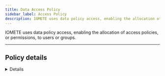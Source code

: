 ```yaml
---
title: Data Access Policy
sidebar_label: Access Policy
description: IOMETE uses data policy access, enabling the allocation of access policies, or permissions, to users or groups.
---
```




IOMETE uses data policy access, enabling the allocation of access policies, or permissions, to users or groups.

<hr />

## Policy details

<Details />

## Policy resources

| Field     | Description                                                                                                                                                                                                                                                                                  |
| --------- | -------------------------------------------------------------------------------------------------------------------------------------------------------------------------------------------------------------------------------------------------------------------------------------------- |
| Databases | Choose databases. All available options are displayed in the selection. The search function helps you find an exact match. <br/>Include is selected by default to allow access. Select <span className={styles.switch}>Exclude</span> to deny access.                                        |
| Tables    | Choose tables. All available options are displayed in the selection based on the chosen databases. The search function helps you find an exact match. <br/>Include is selected by default to allow access. Select <span className={styles.switch}>Exclude</span> to deny access.             |
| Columns   | Choose columns. All available options are displayed in the selection based on the chosen databases and tables. The search function helps you find an exact match. <br/>Include is selected by default to allow access. Select <span className={styles.switch}>Exclude</span> to deny access. |

:::success Wildcard

Wildcard characters can be included in the database name, the table name, or the column name:

- **Asterisk (\*):** indicates zero or more occurrences of characters
  <br />
  If you search for "apple*", it will match "apple," "applesauce," "applet," "apples," and any other word that starts with "apple." If you search for "*at,"
  it will match "cat," "bat," "hat," "rat," and any other word that ends with "at." If you search for "a\*e," it will match "ace," "ate," "axe," "ape,"
  and any other word that has an 'a' followed by any number of characters and then an 'e.'
- **Question mark (?):** indicates a single character
  <br />
  If you search for "h?t," it will match "hat," "hot," "hit," and any other three-letter word where the first and last letters are 'h' and 't,' respectively,
  and the second letter can be any single character.

:::

## Policy Conditions

IOMETE provides the following access conditions for managing fine-grained access control:

- **Allow conditions:** "Allow" is a positive permission that grants users or groups the explicit right to access a specific resource or perform particular actions. When a user or group is granted "Allow" permissions, they are explicitly permitted to perform the specified operations on the defined resource.
- **Exclude from Allow Conditions:** "Exclude from Allow" is a negative permission that can be used to exclude certain users or groups from an "Allow" policy. This means that even if a broader "Allow" rule exists, any user or group listed in the "Exclude from Allow" will be denied access, effectively overriding the broader permission.
- **Deny Conditions:** "Deny" is a negative permission that explicitly prohibits users or groups from accessing a resource or performing specific actions. When a user or group is listed in a "Deny" policy, they will be denied access, regardless of any "Allow" permissions that might exist.
- **Exclude from Deny Conditions:** "Exclude from Deny" is a positive permission that can be used to override a broader "Deny" rule. If a user or group is included in the "Exclude from Deny" list, they will be allowed access, even if there is a general "Deny" policy affecting other users or groups.

Each condition includes the following properties.

<table>
  <thead>
    <tr>
      <th style={{ whiteSpace: "nowrap" }}>Field</th>
      <th>Description</th>
    </tr>
  </thead>
  <tbody>
    <tr>
      <td style={{ whiteSpace: "nowrap" }}>Select Group</td>
      <td>
        Specify one or more <code>groups</code> for whom this policy should be applied. If no group is specified, you must provide a user.
      </td>
    </tr>
    <tr>
      <td style={{ whiteSpace: "nowrap" }}>Select User</td>
      <td>
        Specify one or more <code>users</code> for whom this policy should be applied. If no user is specified, you must provide a group.
      </td>
    </tr>
    <tr>
      <td style={{ whiteSpace: "nowrap" }}>Permissions</td>
      <td>
        Add or edit permissions: <code>Select</code> <code>Update</code> <code>Create</code> <code>Drop</code> <code>Alter</code> <code>Index</code>{" "}
        <code>Lock</code> <code>All</code> <code>ReplAdmin</code> <code>Service Admin</code> <code>Select/Deselect All</code>.
      </td>
    </tr>
  </tbody>
</table>

:::info
To add additional conditions, click on the `Add new condition` button. The conditions are evaluated in the order they appear in the policy. The top condition is applied first, followed by the second, third, and so on.

<p>
  Drag items from the left-side icon <DotsSixVertical size={20} className={styles.button} /> to reorder.
</p>
:::

## Access Policy evaluation flow

![accces-policy-evaliation-flow](/img/security/access-control-use-case/access-control-logic.png)

## Access policy use cases

### Use case 1: Payment Database Access

This use case establishes the access rules for the `payment_db` database. It gives the `finance` group full access, while all other groups are excluded, apart from the `data_engs` group. This allows for potential access to be extended to `data_engs` group members.

```
Resources:
  - databases: payment_db:[*]
Allow: groups:[finance] permissions:[*]
Deny:  groups:[public] permission:[*]
Exclude from deny:
    - groups:[data_engs] permissions:[select]
    - groups:[finance] permissions:[*]

```

![access policy-use-case](/img/security/access-control-use-case/access-policy-use-case.png)

**Explanation**:

- The `Resources` section outlines the specific area this policy relates to. In this instance, it’s all tables/views found within the `payment_db` database.

  ![access policy resources](/img/security/access-control-use-case/access-policy-resources.png)

- The `Allow` section specifies which groups are granted access to the aforementioned resources. For this policy, the `finance` group has full access to all tables/views in the `payment_db` database.

  ![access policy conditions](/img/security/access-control-use-case/access-policy-conditions.png)

- The `Deny` section identifies the groups that are not permitted to access these resources. Here, the `public` group is explicitly denied access to all tables/views within the `payment_db` database.

  ![deny condition](/img/security/access-control-use-case/access-policy-deny-conditions.png)

- The `Exclude from deny` section lists the groups that are exempted from the access denial rule.
  ![exclude from deny](/img/security/access-control-use-case/exclude-from-deny-conditions.png)

:::info Important
Being excluded from denial doesn’t automatically grant resource access. It simply means that if there’s another rule permitting access, that rule will apply. In this case, the data_engs group is exempt from the denial rule, but they don’t have access to the resources since there isn’t an additional rule granting them access.
:::

:::info Note
If the Exclude from deny rule is not applied, all groups mentioned in the Deny section would be completely barred from accessing the specified resources, regardless of any other Allow rules that might exist. In this scenario, if the data_engs group was not specified in the Exclude from deny rule, they would be denied access to the payment_db database, even if there was another rule elsewhere that allowed them access. The Deny rule takes precedence over any conflicting Allow rules unless an Exclude from deny rule is specifically applied.
:::

### Use case 2: Validity Period

Validity Period can be applied to the policies. When validity period is defined, the policy will be active only during the specified time period.

![validity period](/img/security/access-control-use-case/access-policy-validity-period.png)

:::info Note
Multiple date ranges can be specified in the validity period.
:::

![add validity period](/img/security/access-control-use-case/add-policy-validity-period.png)

:::info Note
If you would like the policy to override all other policies during its validity period, select override.

![edit validity period](/img/security/access-control-use-case/edit-validity-period.png)
